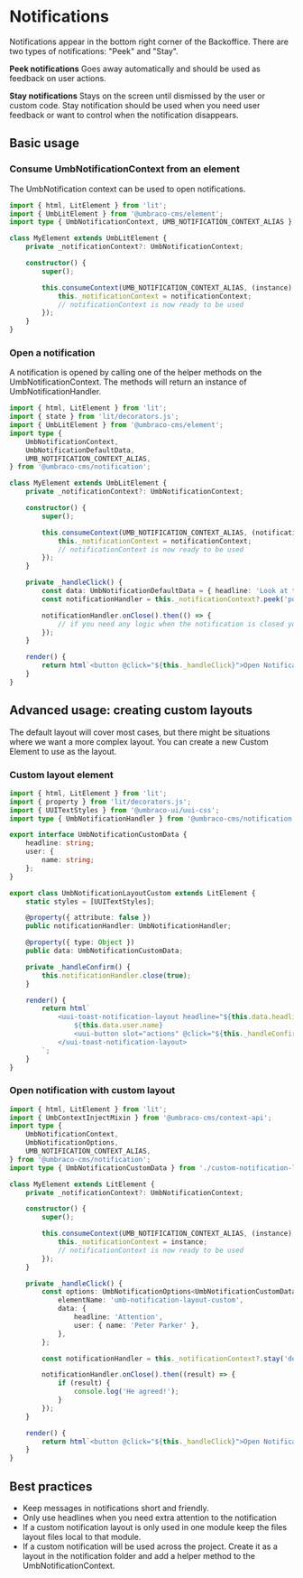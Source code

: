 
<Meta title="API/Notifications/Intro" />

# Notifications

Notifications appear in the bottom right corner of the Backoffice. There are two types of notifications: "Peek" and "Stay".

**Peek notifications**
Goes away automatically and should be used as feedback on user actions.

**Stay notifications**
Stays on the screen until dismissed by the user or custom code. Stay notification should be used when you need user feedback or want to control when the notification disappears.

## Basic usage

### Consume UmbNotificationContext from an element

The UmbNotification context can be used to open notifications.

```typescript
import { html, LitElement } from 'lit';
import { UmbLitElement } from '@umbraco-cms/element';
import type { UmbNotificationContext, UMB_NOTIFICATION_CONTEXT_ALIAS } from '@umbraco-cms/notification';

class MyElement extends UmbLitElement {
	private _notificationContext?: UmbNotificationContext;

	constructor() {
		super();

		this.consumeContext(UMB_NOTIFICATION_CONTEXT_ALIAS, (instance) => {
			this._notificationContext = notificationContext;
			// notificationContext is now ready to be used
		});
	}
}
```

### Open a notification

A notification is opened by calling one of the helper methods on the UmbNotificationContext. The methods will return an instance of UmbNotificationHandler.

```typescript
import { html, LitElement } from 'lit';
import { state } from 'lit/decorators.js';
import { UmbLitElement } from '@umbraco-cms/element';
import type {
	UmbNotificationContext,
	UmbNotificationDefaultData,
	UMB_NOTIFICATION_CONTEXT_ALIAS,
} from '@umbraco-cms/notification';

class MyElement extends UmbLitElement {
	private _notificationContext?: UmbNotificationContext;

	constructor() {
		super();

		this.consumeContext(UMB_NOTIFICATION_CONTEXT_ALIAS, (notificationContext) => {
			this._notificationContext = notificationContext;
			// notificationContext is now ready to be used
		});
	}

	private _handleClick() {
		const data: UmbNotificationDefaultData = { headline: 'Look at this', message: 'Something good happened' };
		const notificationHandler = this._notificationContext?.peek('positive', { data });

		notificationHandler.onClose().then(() => {
			// if you need any logic when the notification is closed you can run it here
		});
	}

	render() {
		return html`<button @click="${this._handleClick}">Open Notification</button>`;
	}
}
```

## Advanced usage: creating custom layouts

The default layout will cover most cases, but there might be situations where we want a more complex layout. You can create a new Custom Element to use as the layout.

### Custom layout element

```typescript
import { html, LitElement } from 'lit';
import { property } from 'lit/decorators.js';
import { UUITextStyles } from '@umbraco-ui/uui-css';
import type { UmbNotificationHandler } from '@umbraco-cms/notification';

export interface UmbNotificationCustomData {
	headline: string;
	user: {
		name: string;
	};
}

export class UmbNotificationLayoutCustom extends LitElement {
	static styles = [UUITextStyles];

	@property({ attribute: false })
	public notificationHandler: UmbNotificationHandler;

	@property({ type: Object })
	public data: UmbNotificationCustomData;

	private _handleConfirm() {
		this.notificationHandler.close(true);
	}

	render() {
		return html`
			<uui-toast-notification-layout headline="${this.data.headline}" class="uui-text">
				${this.data.user.name}
				<uui-button slot="actions" @click="${this._handleConfirm}" label="Confirm">Confirm</uui-button>
			</uui-toast-notification-layout>
		`;
	}
}
```

### Open notification with custom layout

```typescript
import { html, LitElement } from 'lit';
import { UmbContextInjectMixin } from '@umbraco-cms/context-api';
import type {
	UmbNotificationContext,
	UmbNotificationOptions,
	UMB_NOTIFICATION_CONTEXT_ALIAS,
} from '@umbraco-cms/notification';
import type { UmbNotificationCustomData } from './custom-notification-layout';

class MyElement extends LitElement {
	private _notificationContext?: UmbNotificationContext;

	constructor() {
		super();

		this.consumeContext(UMB_NOTIFICATION_CONTEXT_ALIAS, (instance) => {
			this._notificationContext = instance;
			// notificationContext is now ready to be used
		});
	}

	private _handleClick() {
		const options: UmbNotificationOptions<UmbNotificationCustomData> = {
			elementName: 'umb-notification-layout-custom',
			data: {
				headline: 'Attention',
				user: { name: 'Peter Parker' },
			},
		};

		const notificationHandler = this._notificationContext?.stay('default', options);

		notificationHandler.onClose().then((result) => {
			if (result) {
				console.log('He agreed!');
			}
		});
	}

	render() {
		return html`<button @click="${this._handleClick}">Open Notification</button>`;
	}
}
```

## Best practices

- Keep messages in notifications short and friendly.
- Only use headlines when you need extra attention to the notification
- If a custom notification layout is only used in one module keep the files layout files local to that module.
- If a custom notification will be used across the project. Create it as a layout in the notification folder and add a helper method to the UmbNotificationContext.
